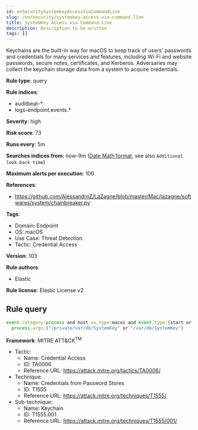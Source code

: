 ```yaml
---
id: enSecuritySystemkeyAccessViaCommandLine
slug: /en/security/systemkey-access-via-command-line
title: SystemKey Access via Command Line
description: Description to be written
tags: []
---
```


<div id="systemkey-access-via-command-line"></div>

Keychains are the built-in way for macOS to keep track of users' passwords and credentials for many services and features, including Wi-Fi and website passwords, secure notes, certificates, and Kerberos. Adversaries may collect the keychain storage data from a system to acquire credentials.

**Rule type**: query

**Rule indices**: 

* auditbeat-*
* logs-endpoint.events.*

**Severity**: high

**Risk score**: 73

**Runs every**: 5m

**Searches indices from**: now-9m ([Date Math format](((ref))/common-options.html#date-math), see also <DocLink id="enSecurityRulesUiCreate" section="set-the-rules-schedule">`Additional look-back time`</DocLink>)

**Maximum alerts per execution**: 100

**References**: 

* https://github.com/AlessandroZ/LaZagne/blob/master/Mac/lazagne/softwares/system/chainbreaker.py

**Tags**: 

* Domain: Endpoint
* OS: macOS
* Use Case: Threat Detection
* Tactic: Credential Access

**Version**: 103

**Rule authors**: 

* Elastic

**Rule license**: Elastic License v2

## Rule query

```js
event.category:process and host.os.type:macos and event.type:(start or process_started) and
  process.args:("/private/var/db/SystemKey" or "/var/db/SystemKey")

```

**Framework**: MITRE ATT&CK<sup>TM</sup>

* Tactic:
    * Name: Credential Access
    * ID: TA0006
    * Reference URL: https://attack.mitre.org/tactics/TA0006/
* Technique:
    * Name: Credentials from Password Stores
    * ID: T1555
    * Reference URL: https://attack.mitre.org/techniques/T1555/
* Sub-technique:
    * Name: Keychain
    * ID: T1555.001
    * Reference URL: https://attack.mitre.org/techniques/T1555/001/

